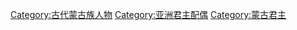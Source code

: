 [[Category:古代蒙古族人物|Category:古代蒙古族人物]]
[[Category:亚洲君主配偶|Category:亚洲君主配偶]]
[[Category:蒙古君主|Category:蒙古君主]]